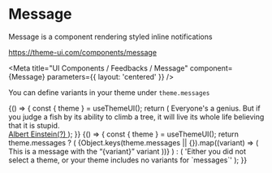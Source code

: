 
# Message

Message is a component rendering styled inline notifications

https://theme-ui.com/components/message

<Meta title="UI Components / Feedbacks / Message" component={Message} parameters={{ layout: 'centered' }} />

<Props of={Message} />

You can define variants in your theme under `theme.messages`

<Preview>
  <Story name="Default">
    {() => {
      const { theme } = useThemeUI();
      return (
        <Message variant={select('Variant', theme ? Object.keys(theme.messages || {}) : [], 'primary')}>
          Everyone&apos;s a genius. But if you judge a fish by its ability to climb a tree, it will live its whole life
          believing that it is stupid.
          <br />
          <a href="https://quoteinvestigator.com/2013/04/06/fish-climb/" target="_blank" rel="noopener noreferrer">
            Albert Einstein(?)
          </a>
        </Message>
      );
    }}
  </Story>
</Preview>

<Preview>
  <Story name="Theme variants">
    {() => {
      const { theme } = useThemeUI();
      return theme.messages ? (
        <React.Fragment>
          {Object.keys(theme.messages || {}).map((variant) => (
            <Message key={`message.${variant}`} variant={variant}>
              This is a message with the &ldquo;{variant}&rdquo; variant
            </Message>
          ))}
        </React.Fragment>
      ) : (
        'Either you did not select a theme, or your theme includes no variants for `messages`'
      );
    }}
  </Story>
</Preview>
